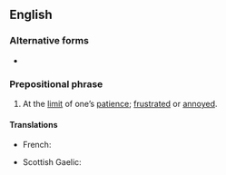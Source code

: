 ==English==

===Alternative forms===
* {{l|en|at the end of one's rope}}

===Prepositional phrase===
{{en-prep phrase|[[at]] [[the]] [[end]] [[of]] [[one]][['s|’s]] [[tether]]}}

# {{lb|en|idiomatic}} At the [[limit]] of one’s [[patience]]; [[frustrated]] or [[annoyed]].

====Translations====
{{trans-top|At the limit of one’s patience}}
* French: {{t+|fr|au bout du rouleau}}
{{trans-mid}}
* Scottish Gaelic: {{t+|gd|aig an dùbhlan le}}
{{trans-bottom}}